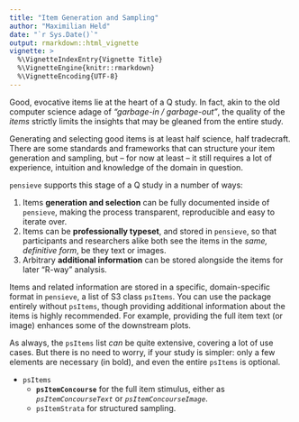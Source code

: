 ```yaml
---
title: "Item Generation and Sampling"
author: "Maximilian Held"
date: "`r Sys.Date()`"
output: rmarkdown::html_vignette
vignette: >
  %\VignetteIndexEntry{Vignette Title}
  %\VignetteEngine{knitr::rmarkdown}
  %\VignetteEncoding{UTF-8}
---
```


Good, evocative items lie at the heart of a Q study.
In fact, akin to the old computer science adage of  *"garbage-in / garbage-out"*, the quality of the *items* strictly limits the insights that may be gleaned from the entire study.

Generating and selecting good items is at least half science, half tradecraft.
There are some standards and frameworks that can structure your item generation and sampling, but -- for now at least -- it still requires a lot of experience, intuition and knowledge of the domain in question.

`pensieve` supports this stage of a Q study in a number of ways:

1. Items **generation and selection** can be fully documented inside of `pensieve`, making the process transparent, reproducible and easy to iterate over.
2. Items can be **professionally typeset**, and stored in `pensieve`, so that participants and researchers alike both see the items in the *same, definitive form*, be they text or images.
3. Arbitrary **additional information** can be stored alongside the items for later "R-way" analysis.

Items and related information are stored in a specific, domain-specific format in `pensieve`, a list of S3 class `psItems`.
You can use the package entirely without `psItems`, though providing additional information about the items is highly recommended.
For example, providing the full item text (or image) enhances some of the downstream plots.

As always, the `psItems` list *can* be quite extensive, covering a lot of use cases.
But there is no need to worry, if your study is simpler: 
only a few elements are necessary (in bold), and even the entire `psItems` is optional.

- `psItems`
  -  **`psItemConcourse`** for the full item stimulus, either as
    *`psItemConcourseText`* or
    *`psItemConcourseImage`*.
  - `psItemStrata` for structured sampling.
